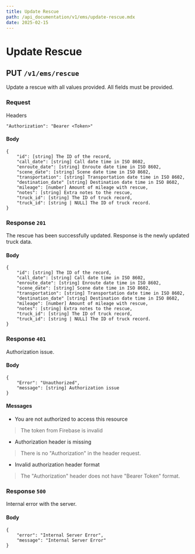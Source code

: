 ```yaml
---
title: Update Rescue
path: /api_documentation/v1/ems/update-rescue.mdx
date: 2025-02-15
---
```


# Update Rescue

## PUT `/v1/ems/rescue`

Update a rescue with all values provided. All fields must be provided.

### Request

Headers

```
"Authorization": "Bearer <Token>"
```

#### Body

```
{
    "id": [string] The ID of the record,
    "call_date": [string] Call date time in ISO 8602,
    "enroute_date": [string] Enroute date time in ISO 8602,
    "scene_date": [string] Scene date time in ISO 8602,
    "transportation": [string] Transportation date time in ISO 8602,
    "destination_date" [string] Destination date time in ISO 8602,
    "mileage": [number] Amount of mileage with rescue,
    "notes": [string] Extra notes to the rescue,
    "truck_id": [string] The ID of truck record,
    "truck_id": [string | NULL] The ID of truck record.
}
```

### Response `201`

The rescue has been successfully updated. Response is the newly updated truck data.

#### Body

```
{
    "id": [string] The ID of the record,
    "call_date": [string] Call date time in ISO 8602,
    "enroute_date": [string] Enroute date time in ISO 8602,
    "scene_date": [string] Scene date time in ISO 8602,
    "transportation": [string] Transportation date time in ISO 8602,
    "destination_date" [string] Destination date time in ISO 8602,
    "mileage": [number] Amount of mileage with rescue,
    "notes": [string] Extra notes to the rescue,
    "truck_id": [string] The ID of truck record,
    "truck_id": [string | NULL] The ID of truck record.
}
```

### Response `401`

Authorization issue.

#### Body
```
{
    "Error": "Unauthorized",
    "message": [string] Authorization issue
}
```

#### Messages

- You are not authorized to access this resource
> The token from Firebase is invalid
- Authorization header is missing
> There is no "Authorization" in the header request.
- Invalid authorization header format
> The "Authorization" header does not have "Bearer Token" format.

### Response `500`

Internal error with the server.

#### Body
```
{
    "error": "Internal Server Error",
    "message": "Internal Server Error"
}
```